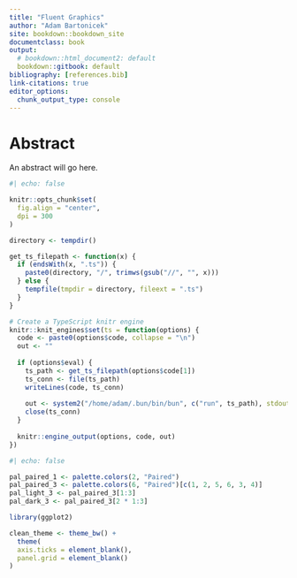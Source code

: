 ```yaml
---
title: "Fluent Graphics"
author: "Adam Bartonicek"
site: bookdown::bookdown_site
documentclass: book
output:
  # bookdown::html_document2: default
  bookdown::gitbook: default
bibliography: [references.bib]
link-citations: true
editor_options: 
  chunk_output_type: console
---
```


# Abstract 

An abstract will go here.

```r
#| echo: false

knitr::opts_chunk$set(
  fig.align = "center",
  dpi = 300
)

directory <- tempdir()

get_ts_filepath <- function(x) {
  if (endsWith(x, ".ts")) {
    paste0(directory, "/", trimws(gsub("//", "", x)))
  } else {
    tempfile(tmpdir = directory, fileext = ".ts")
  }
}

# Create a TypeScript knitr engine
knitr::knit_engines$set(ts = function(options) {
  code <- paste0(options$code, collapse = "\n")
  out <- ""
  
  if (options$eval) {
    ts_path <- get_ts_filepath(options$code[1]) 
    ts_conn <- file(ts_path)
    writeLines(code, ts_conn)
  
    out <- system2("/home/adam/.bun/bin/bun", c("run", ts_path), stdout = TRUE)
    close(ts_conn)
  }
  
  knitr::engine_output(options, code, out)
})

```

```r
#| echo: false

pal_paired_1 <- palette.colors(2, "Paired")
pal_paired_3 <- palette.colors(6, "Paired")[c(1, 2, 5, 6, 3, 4)]
pal_light_3 <- pal_paired_3[1:3]
pal_dark_3 <- pal_paired_3[2 * 1:3]

library(ggplot2)

clean_theme <- theme_bw() +
  theme(
  axis.ticks = element_blank(),
  panel.grid = element_blank()
)
```

